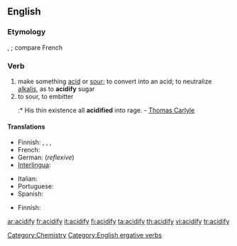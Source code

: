 ==English==

===Etymology===
{{L.}} {{term|acidus||sour|lang=la}}, {{suffix|acid|fy}}; compare French {{term|acidifier|lang=fr}}

===Verb===
{{en-verb|acidif|i|ed}}

# make something [[acid]] or [[sour]]; to convert into an acid; to neutralize [[alkalis]], as to '''acidify''' sugar
# to sour, to embitter
#:* His thin existence all '''acidified''' into rage. - [[Thomas Carlyle]]

====Translations====
{{trans-top|to make something acid}}
* Finnish: {{t|fi|happamoittaa}}, {{t-|fi|happamoitua}}, {{t|fi|hapantaa}}, {{t-|fi|hapantua}}
* French: {{t+|fr|acidifier}}
* German: {{t|de|sich säuern}} (''reflexive'')
* [[Interlingua]]: {{t-|ia|acidificar|xs=Interlingua}}
{{trans-mid}}
* Italian: {{t-|it|acidificare}}
* Portuguese: {{t+|pt|acidificar}}
* Spanish: {{t+|es|acidificar}}
{{trans-bottom}}

{{trans-top|to embitter}}
* Finnish: {{t|fi|katkeroitua}}
{{trans-mid}}
{{trans-bottom}}

[[Category:Chemistry]]
[[Category:English ergative verbs]]

[[ar:acidify]]
[[fr:acidify]]
[[it:acidify]]
[[fi:acidify]]
[[ta:acidify]]
[[th:acidify]]
[[vi:acidify]]
[[tr:acidify]]